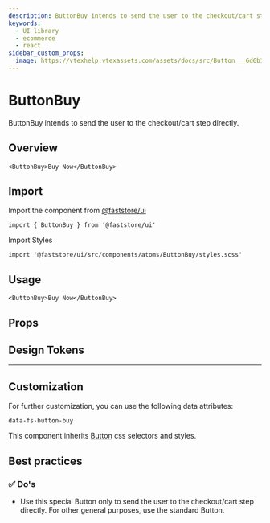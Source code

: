 ```yaml
---
description: ButtonBuy intends to send the user to the checkout/cart step directly.
keywords:
  - UI library
  - ecommerce
  - react
sidebar_custom_props:
  image: https://vtexhelp.vtexassets.com/assets/docs/src/Button___6d6b16886d5d7e2a05dba8c45c075796.png
---
```



# ButtonBuy

ButtonBuy intends to send the user to the checkout/cart step directly.

## Overview

```tsx live
<ButtonBuy>Buy Now</ButtonBuy>
```

## Import

Import the component from <a href="https://www.faststore.dev/reference/ui/get-started-faststore-ui">@faststore/ui</a>

```tsx
import { ButtonBuy } from '@faststore/ui'
```

Import Styles

```tsx
import '@faststore/ui/src/components/atoms/ButtonBuy/styles.scss'
```

## Usage

```tsx live
<ButtonBuy>Buy Now</ButtonBuy>
```

## Props

<PropsSection name="ButtonBuy" />

## Design Tokens

<TokenTable>
  <TokenRow
    token="--fs-button-buy-text-color"
    value="var(--fs-color-action-text)"
    isColor
  />
  <TokenRow
    token="--fs-button-buy-text-color-hover"
    value="var(--fs-color-action-text)"
    isColor
  />
  <TokenRow
    token="--fs-button-buy-text-color-active"
    value="var(--fs-color-action-text)"
    isColor
  />
  <TokenDivider />
  <TokenRow
    token="--fs-button-buy-bkg-color"
    value="var(--fs-color-action-bkg)"
    isColor
  />
  <TokenRow
    token="--fs-button-buy-bkg-color-hover"
    value="var(--fs-color-action-bkg-hover)"
    isColor
  />
  <TokenRow
    token="--fs-button-buy-bkg-color-active"
    value="var(--fs-color-action-bkg-active)"
    isColor
  />
  <TokenDivider />
  <TokenRow
    token="--fs-button-buy-border-color"
    value="var(--fs-button-buy-bkg-color)"
    isColor
  />
  <TokenRow
    token="--fs-button-buy-border-color-hover"
    value="var(--fs-button-buy-bkg-color-hover)"
    isColor
  />
  <TokenRow
    token="--fs-button-buy-border-color-active"
    value="var(--fs-button-buy-bkg-color-active)"
    isColor
  />
  <TokenDivider />
  <TokenRow
    token="--fs-button-buy-shadow-hover"
    value="var(--fs-button-shadow-hover)"
  />
</TokenTable>

---

## Customization

For further customization, you can use the following data attributes:

`data-fs-button-buy`

This component inherits [Button](/reference/ui/atoms/Button) css selectors and styles.

## Best practices

### ✅ Do's

- Use this special Button only to send the user to the checkout/cart step directly. For other general purposes, use the standard Button.
